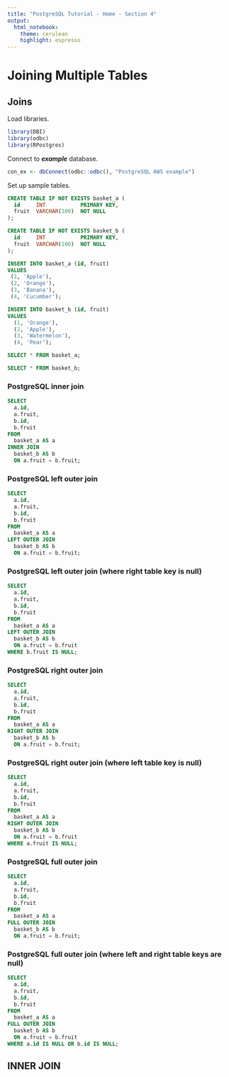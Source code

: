 ```yaml
---
title: "PostgreSQL Tutorial - Home - Section 4"
output: 
  html_notebook:
    theme: cerulean
    highlight: espresso
---
```


# Joining Multiple Tables

## Joins

Load libraries.
```r
library(DBI)
library(odbc)
library(RPostgres)
```

Connect to _**example**_ database.

```r
con_ex <- dbConnect(odbc::odbc(), "PostgreSQL AWS example")
```

Set up sample tables.

```sql
CREATE TABLE IF NOT EXISTS basket_a (
  id     INT           PRIMARY KEY,
  fruit  VARCHAR(100)  NOT NULL
);
```

```sql
CREATE TABLE IF NOT EXISTS basket_b (
  id     INT           PRIMARY KEY,
  fruit  VARCHAR(100)  NOT NULL
);
```

```sql
INSERT INTO basket_a (id, fruit)
VALUES
 (1, 'Apple'),
 (2, 'Orange'),
 (3, 'Banana'),
 (4, 'Cucumber');
```

```sql
INSERT INTO basket_b (id, fruit)
VALUES
  (1, 'Orange'),
  (2, 'Apple'),
  (3, 'Watermelon'),
  (4, 'Pear');
```

```sql
SELECT * FROM basket_a;
```

```sql
SELECT * FROM basket_b;
```

### PostgreSQL inner join

```sql
SELECT
  a.id,
  a.fruit,
  b.id,
  b.fruit
FROM
  basket_a AS a
INNER JOIN
  basket_b AS b 
  ON a.fruit = b.fruit;
```

### PostgreSQL left outer join

```sql
SELECT
  a.id,
  a.fruit,
  b.id,
  b.fruit
FROM
  basket_a AS a
LEFT OUTER JOIN
  basket_b AS b
  ON a.fruit = b.fruit;
```

### PostgreSQL left outer join (where right table key is null)

```sql
SELECT
  a.id,
  a.fruit,
  b.id,
  b.fruit
FROM
  basket_a AS a
LEFT OUTER JOIN
  basket_b AS b
  ON a.fruit = b.fruit
WHERE b.fruit IS NULL;
```

### PostgreSQL right outer join

```sql
SELECT
  a.id,
  a.fruit,
  b.id,
  b.fruit
FROM
  basket_a AS a
RIGHT OUTER JOIN
  basket_b AS b
  ON a.fruit = b.fruit;
```

### PostgreSQL right outer join (where left table key is null)

```sql
SELECT
  a.id,
  a.fruit,
  b.id,
  b.fruit
FROM
  basket_a AS a
RIGHT OUTER JOIN
  basket_b AS b
  ON a.fruit = b.fruit
WHERE a.fruit IS NULL;
```

### PostgreSQL full outer join

```sql
SELECT
  a.id,
  a.fruit,
  b.id,
  b.fruit
FROM
  basket_a AS a
FULL OUTER JOIN
  basket_b AS b
  ON a.fruit = b.fruit;
```

### PostgreSQL full outer join (where left and right table keys are null)

```sql
SELECT
  a.id,
  a.fruit,
  b.id,
  b.fruit
FROM
  basket_a AS a
FULL OUTER JOIN
  basket_b AS b
  ON a.fruit = b.fruit
WHERE a.id IS NULL OR b.id IS NULL;
```


## INNER JOIN














